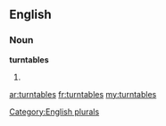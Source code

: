 ==English==

===Noun===
'''turntables'''

# {{plural of|[[turntable]]}}

[[Category:English plurals]]

[[ar:turntables]]
[[fr:turntables]]
[[my:turntables]]